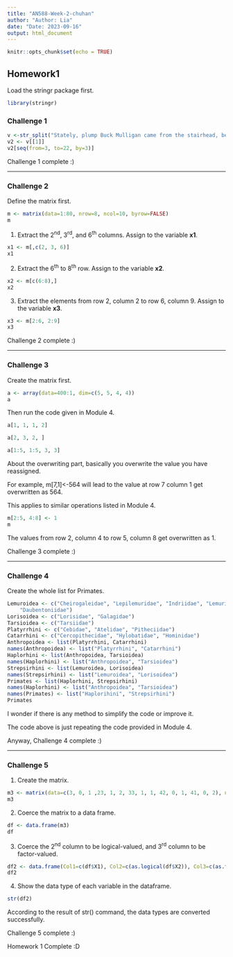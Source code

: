 ```yaml
---
title: "AN588-Week-2-chuhan"
author: "Author: Lia"
date: "Date: 2023-09-16"
output: html_document
---
```


```r
knitr::opts_chunk$set(echo = TRUE)
```

## Homework1
Load the stringr package first. 
```r
library(stringr)
```

### Challenge 1
```r
v <-str_split("Stately, plump Buck Mulligan came from the stairhead, bearing a bowl of lather on which a mirror and a razor lay crossed.", " ")
v2 <- v[[1]]
v2[seq(from=3, to=22, by=3)]
```
Challenge 1 complete :)

***

### Challenge 2
Define the matrix first.
```r
m <- matrix(data=1:80, nrow=8, ncol=10, byrow=FALSE)
m
```
1. Extract the 2^nd^, 3^rd^, and 6^th^ columns. Assign to the variable **x1**.
```r
x1 <- m[,c(2, 3, 6)]
x1
```
2. Extract the 6^th^ to 8^th^ row. Assign to the variable **x2**. 
```r
x2 <- m[c(6:8),]
x2
```
3. Extract the elements from row 2, column 2 to row 6, column 9. Assign to the variable **x3**. 
```r
x3 <- m[2:6, 2:9]
x3
```
Challenge 2 complete :)

***

### Challenge 3
Create the matrix first. 
```r
a <- array(data=400:1, dim=c(5, 5, 4, 4))
a
```
Then run the code given in Module 4. 
```r
a[1, 1, 1, 2]
```
```r
a[2, 3, 2, ]
```
```r
a[1:5, 1:5, 3, 3]
```
About the overwriting part, basically you overwrite the value you have reassigned. 

For example, m[7,1]<-564 will lead to the value at row 7 column 1 get overwritten as 564. 

This applies to similar operations listed in Module 4.
```r
m[2:5, 4:8] <- 1
m
```
The values from row 2, column 4 to row 5, column 8 get overwritten as 1. 

Challenge 3 complete :)

***

### Challenge 4
Create the whole list for Primates.
```r
Lemuroidea <- c("Cheirogaleidae", "Lepilemuridae", "Indriidae", "Lemuridae",
    "Daubentoniidae")
Lorisoidea <- c("Lorisidae", "Galagidae")
Tarsioidea <- c("Tarsiidae")
Platyrrhini <- c("Cebidae", "Atelidae", "Pitheciidae")
Catarrhini <- c("Cercopithecidae", "Hylobatidae", "Hominidae")
Anthropoidea <- list(Platyrrhini, Catarrhini)
names(Anthropoidea) <- list("Platyrrhini", "Catarrhini")
Haplorhini <- list(Anthropoidea, Tarsioidea)
names(Haplorhini) <- list("Anthropoidea", "Tarsioidea")
Strepsirhini <- list(Lemuroidea, Lorisoidea)
names(Strepsirhini) <- list("Lemuroidea", "Lorisoidea")
Primates <- list(Haplorhini, Strepsirhini)
names(Haplorhini) <- list("Anthropoidea", "Tarsioidea")
names(Primates) <- list("Haplorihini", "Strepsirhini")
Primates
```
I wonder if there is any method to simplify the code or improve it. 

The code above is just repeating the code provided in Module 4. 

Anyway, Challenge 4 complete :)

***

### Challenge 5

1. Create the matrix.   
```r
m3 <- matrix(data=c(3, 0, 1 ,23, 1, 2, 33, 1, 1, 42, 0, 1, 41, 0, 2), nrow=5, ncol=3, byrow=TRUE)
m3
```
2. Coerce the matrix to a data frame. 
```r
df <- data.frame(m3)
df
```
3. Coerce the 2^nd^ column to be logical-valued, and 3^rd^ column to be factor-valued. 
```r
df2 <- data.frame(Col1=c(df$X1), Col2=c(as.logical(df$X2)), Col3=c(as.factor(df$X3)))
df2
```
4. Show the data type of each variable in the dataframe. 
```r
str(df2)
```
According to the result of str() command, the data types are converted successfully. 

Challenge 5 complete :)

Homework 1 Complete :D